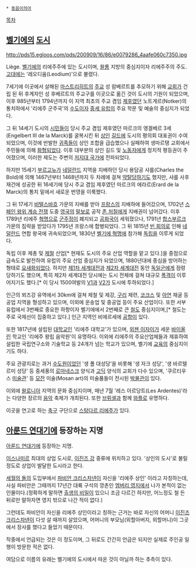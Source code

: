  * [[동음이의어]]

[[목차]]

== [[벨기에]]의 [[도시]] ==
http://pds15.egloos.com/pds/200909/16/86/e0079286_4aafe060c7350.jpg

Liège. [[벨기에]]의 리에주주에 있는 도시이며, [[왈롱]] 지방의 중심지이자 리에주주의 주도. [[고대]]에는 '레오디움(Leodium)'으로 불렸다.

7세기에 이곳에서 살해된 [[마스트리히트]]의 [[주교]] 성 람베르트를 추모하기 위해 [[교회]]가 건립 된 뒤 후계자인 성 후베르트의 주교구를 이곳으로 옮긴 것이 도시의 기원이 되었으며, 이후 985년부터 1794년까지 이 지역 최초의 주교 겸임 [[제후]]였던 노트게르(Notker)의 통치하에서 '리에주 군주국'의 [[수도]]이자 [[중세 유럽]]의 주요 학문 및 예술의 중심지가 되었다.

그 뒤 14세기 도시의 [[시민]]들이 당시 주교 겸임 제후였던 마르크의 엥겔베르 3세(Engelbert III de la Marck)를 굴복시킨 뒤 [[상인]] [[길드]]에 도시의 평의회 대표권이 수여되었으며, 이것에 반발한 [[귀족]]들이 상인 조합을 급습했으나 실패하여 생마르탱 교회에서 주민들에 의해 [[화형]]되었다. 이후 대부분의 상인 길드 및 [[노동자]]에게 정치적 평등권이 주어졌으며, 이러한 제도는 주변의 [[저지대 국가]]에 전파되었다.

하지만 15세기 [[부르고뉴]]가 [[네덜란드]] 지역을 지배하던 당시 용담공 샤를(Charles the Bold)에 의해 1467년부터 1468년까지 두 차례에 걸쳐 [[약탈]]당하기도 했지만, 샤를 사후 재건에 성공한 뒤 16세기에 당시 주교 겸임 제후였던 마르크의 에라르(Erard de la Marck)의 통치 밑에서 새로운 번영을 이룩했다.

그 뒤 17세기 [[비텔스바흐]] 가문의 지배를 받아 [[프랑스]]의 지배하에 들어갔으며, 1702년 [[스페인 왕위 계승 전쟁]] 도중 [[영국]]의 [[말보로]] 공작 [[존 처칠]]에게 지배권이 넘어갔다. 이후 1789년 리에주 [[혁명]]으로 [[군주]]정이 폐지되고 [[공화국]]이 세워졌으나, 1791년 [[합스부르크]] 가문의 침략을 받았다가 1795년 프랑스에 합병되었다. 그 뒤 1815년 [[빈 회의]]로 인해 [[네덜란드]] 연합 왕국에 귀속되었으며, 1830년 [[벨기에 혁명]]에 참가해 [[독립]]을 이루게 되었다.

독립 이후 제총 및 [[제철]] 산업[* 현재도 도시의 주요 산업 역할을 맡고 있다.]을 중점으로 급속도로 발전하여 유럽의 주요 산업 중심지가 되었으며, 1880년대에 종심을 방어하는 형태로 [[요새]]화되었다. 하지만 [[제1차 세계대전]]과 [[제2차 세계대전]] 동안 [[독일]]군에게 점령당하기도 했으며, 특히 제2차 세계대전 당시에는 도시 전체에 걸쳐 대규모 [[폭격]]이 이루어지기도 했다.[* 이 당시 1500여발의 [[V1]]과 [[V2]]가 도시에 투하되었다.]

인근의 뫼즈강 유역에서 30km에 걸쳐 제철 및 제강, [[구리]] 제련, [[코크스]] 및 [[아연]] 채굴 등 공업 지역을 형성하고 있으며, 이외에 운송업 및 중공업 등이 주요 산업이다. 또한 서부 유럽에서 3번째로 중요한 하항이자 벨기에에서 2번째로 큰 [[철도]] 중심지이며,[* 철도는 주로 국제선이 집중하고 있다.] 인근 지역인 비에르세에 [[공항]]이 있다.

또한 1817년에 설립된 [[대학교]]인 '리에주 대학교'가 있으며, [[외젠 이자이]]가 세운 [[바이올린]] 학교인 '리에주 왕립 음악원'이 유명하다. 이외에 리에주의 주요산업체들과 제휴하여 설립한 국립연구소와 기술학교 등 24개가 넘는 학교가 있으며, 벨기에 [[교육]]의 중심지이기도 하다. 

주요 관광지로는 과거 [[수도원]]이었던 '생 폴 대성당'을 비롯해 '생 자크 성당', '생 바르텔르미 성당' 등 중세풍의 [[로마네스크]] 양식과 [[고딕]] 양식의 교회가 다수 있으며, '쿠르티우스 [[미술관]]' 등 [[모잔]] 미술(Mosan art)의 미술품들이 전시된 [[박물관]]이 있다. 

이외에 [[왈로니아]] 지역의 문화 중심지이며, 매년 7월 '레스 아르당트(Les Ardentes)'라는 다양한 장르의 [[음악]] 축제가 개최된다. 또한 [[브뤼셀]]과 함께 [[와플]]로 유명하다.

이곳을 연고로 하는 [[축구]] 구단으로 [[스탕다르 리에주]]가 있다.

== [[아룬드 연대기]]에 등장하는 지명 ==
[[아룬드 연대기]]에 등장하는 지명.

[[이스나미르]] 최대의 상업 도시로, [[이진즈 강]] 중류에 위치하고 있다. '상인의 도시'로 불릴 정도로 상업이 발달한 도시라고 한다.

[[세월의 돌]]의 도입부에서 [[파비안 크리스차넨]]이 자신을 '리에주 상인' 이라고 자칭하는데, 사실 파비안은 그때까지 17년간 대륙 구석의 깡촌인 [[엠버리 영지]]에서 나가 본적이 없는 인물이다.(정확하게 말하면 [[출생의 비밀]]이 있으니 조금 다르긴 하지만, 어느정도 철 든 뒤로만 말하자면 영지 밖으로 나간 적이 없다.)

그런데도 파비안이 자신을 리에주 상인이라고 칭하는 근거는 바로 자신의 어머니 [[이진즈 크리스차넨]]이 다섯 살 때까지 살았으며, 어머니의 부모님(외할아버지, 외할머니)이 그곳에서 장사를 했다고 들었기 때문이다.

작중에서 언급되는 것은 이 정도이며, 그 뒤로도 간간히 언급은 되지만 실제로 주인공 일행이 방문한 적은 없다.

여담으로 이름의 유래는 벨기에의 도시에서 따온 것이 아닐까 하는 추측이 있다.
